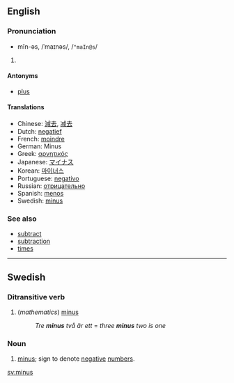 ==English==
===Pronunciation===
*mīn-əs, /ˈmaɪnəs/, /<tt>"maIn@s</tt>/

# {{stub}}

====Antonyms====
*[[plus]]

====Translations====
*Chinese: [[減去]], [[减去]]
*Dutch: [[negatief]]
*French: [[moindre]]
*German: Minus
*Greek: [[αρνητικός]]
*Japanese: [[マイナス]]
*Korean: [[마이너스]]
*Portuguese: [[negativo]]
*Russian: [[отрицательно]]
*Spanish: [[menos]]
*Swedish: [[minus#Swedish|minus]]

===See also===
*[[subtract]]
*[[subtraction]]
*[[times]]

----
==Swedish==
===Ditransitive verb===
#(''mathematics'') [[minus#English|minus]]
#:''Tre '''''minus''''' två är ett'' = ''three '''''minus''''' two is one''

===Noun===
#[[minus#English|minus]]; sign to denote [[negative]] [[number]]s.

[[sv:minus]]